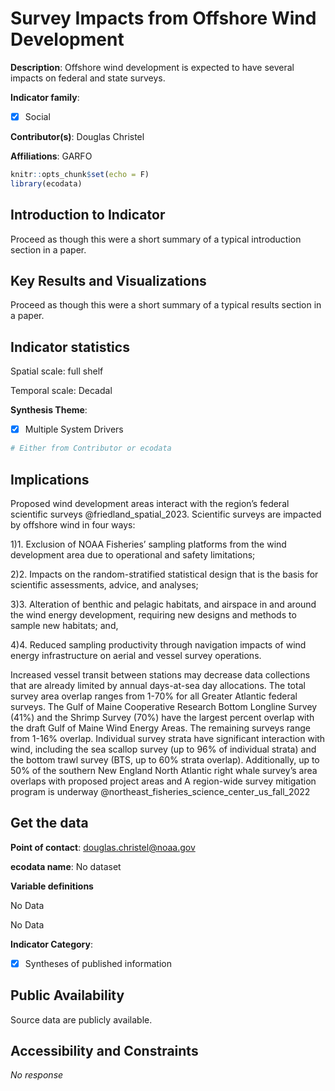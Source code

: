 # Survey Impacts from Offshore Wind Development {#osw_survey_impact}

**Description**: Offshore wind development is expected to have several impacts on federal and state surveys.

**Indicator family**: 

- [X] Social


**Contributor(s)**: Douglas Christel

**Affiliations**: GARFO

```{r echo=FALSE}
knitr::opts_chunk$set(echo = F)
library(ecodata)
```
## Introduction to Indicator
Proceed as though this were a short summary of a typical introduction section in a paper.

## Key Results and Visualizations
Proceed as though this were a short summary of a typical results section in a paper.


## Indicator statistics 
Spatial scale: full shelf

Temporal scale: Decadal

**Synthesis Theme**:

- [X] Multiple System Drivers


```{r autostats_osw_survey_impact}
# Either from Contributor or ecodata
```

## Implications
Proposed wind development areas interact with the region’s federal scientific surveys @friedland_spatial_2023. Scientific surveys are impacted by offshore wind in four ways:
 1)1.  Exclusion of NOAA Fisheries’ sampling platforms from the wind development area due to operational and safety limitations;
 2)2.  Impacts on the random-stratified statistical design that is the basis for scientific assessments, advice, and analyses; 
3)3. Alteration of benthic and pelagic habitats, and airspace in and around the wind energy development, requiring new designs and methods to sample new habitats; and, 
4)4. Reduced sampling productivity through navigation impacts of wind energy infrastructure on aerial and vessel survey operations. 

Increased vessel transit between stations may decrease data collections that are already limited by annual days-at-sea day allocations. The total survey area overlap ranges from 1-70% for all Greater Atlantic federal surveys. The Gulf of Maine Cooperative Research Bottom Longline Survey (41%) and the Shrimp Survey (70%) have the largest percent overlap with the draft Gulf of Maine Wind Energy Areas. The remaining surveys range from 1-16% overlap.  Individual survey strata have significant interaction with wind, including the sea scallop survey (up to 96% of individual strata) and the bottom trawl survey (BTS, up to 60% strata overlap). Additionally, up to 50% of the southern New England North Atlantic right whale survey’s area overlaps with proposed project areas and  A region-wide survey mitigation program is underway @northeast_fisheries_science_center_us_fall_2022

## Get the data

**Point of contact**: [douglas.christel@noaa.gov](mailto:douglas.christel@noaa.gov){.email}

**ecodata name**: No dataset

**Variable definitions**

No Data


No Data

**Indicator Category**:

- [X] Syntheses of published information


## Public Availability

Source data are publicly available.

## Accessibility and Constraints

_No response_

